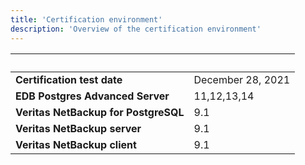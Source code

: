 ```yaml
---
title: 'Certification environment'
description: 'Overview of the certification environment'
---
```


|  &nbsp;    | &nbsp; |
| ----------- | ----------- |
| **Certification test date**      |  December 28, 2021     |
| **EDB Postgres Advanced Server**  |    11,12,13,14  |
| **Veritas NetBackup for PostgreSQL**  |   9.1   |
| **Veritas NetBackup server**  |   9.1   |
| **Veritas NetBackup client**  |   9.1   |

